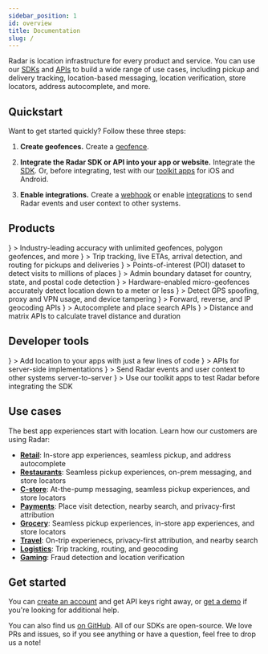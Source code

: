 ```yaml
---
sidebar_position: 1
id: overview
title: Documentation
slug: /
---
```



Radar is location infrastructure for every product and service. You can use our [SDKs](/sdk) and [APIs](/api) to build a wide range of use cases, including pickup and delivery tracking, location-based messaging, location verification, store locators, address autocomplete, and more.

## Quickstart

Want to get started quickly? Follow these three steps:

1. **Create geofences.** Create a [geofence](/geofences).

2. **Integrate the Radar SDK or API into your app or website.** Integrate the [SDK](/sdk). Or, before integrating, test with our [toolkit apps](/toolkit) for iOS and Android.

3. **Enable integrations.** Create a [webhook](/integrations#webhooks) or enable [integrations](/integrations) to send Radar events and user context to other systems.

## Products

<div className="card-stack">
  <LinkCard linkTo="/geofences">
    <IconCard
      title="Geofences"
      icon={
        <img src="https://images.ctfassets.net/f2vbu16fzuly/6rO181S83gFjPrFNmiUbXU/d6c81683a8ef4208fbca9ef1ceaaa24c/geofences.svg"/>
      }
    >
      Industry-leading accuracy with unlimited geofences, polygon geofences, and more
    </IconCard>
  </LinkCard>

  <LinkCard linkTo="/trip-tracking">
    <IconCard title="Trip tracking"
      icon={
        <img src="https://images.ctfassets.net/f2vbu16fzuly/42zLSPFObN3CbGsjT2Go4P/274c58a286b9fa1a9a31b61ebbd2458d/trips.svg" />
      }
    >
      Trip tracking, live ETAs, arrival detection, and routing for pickups and deliveries
    </IconCard>
  </LinkCard>

  <LinkCard linkTo="/places">
    <IconCard title="Places"
      icon={
        <img src="https://images.ctfassets.net/f2vbu16fzuly/5CyKMbZMvP4o2FlljKGxrK/fe18f5ecd370bc861f77756277046f6b/places.svg" />
      }
    >
      Points-of-interest (POI) dataset to detect visits to millions of places
    </IconCard>
  </LinkCard>

  <LinkCard linkTo="/regions">
    <IconCard title="Regions"
      icon={
        <img src="https://images.ctfassets.net/f2vbu16fzuly/1hDJzlo8jqh8mWNGmxlLrm/b68061f89a24c683d4c87d8525370144/regions.svg" />
      }
    >
      Admin boundary dataset for country, state, and postal code detection
    </IconCard>
  </LinkCard>

  <LinkCard linkTo="/beacons">
    <IconCard title="Beacons"
      icon={
        <img src="https://images.ctfassets.net/f2vbu16fzuly/1ENDk60lfUzCsqwR1qfaky/33e7325edb746e1f1dd3573fa3c58060/beacons.svg" />
      }
    >
      Hardware-enabled micro-geofences accurately detect location down to a meter or less
    </IconCard>
  </LinkCard>

  <LinkCard linkTo="/fraud">
    <IconCard title="Fraud"
      icon={
        <img src="https://images.ctfassets.net/f2vbu16fzuly/41a3RbZjEIgmd7DLdBwhK7/10c970ae0d34d55b324cbe5a33b7aa3c/fraud.svg" />
      }
    >
      Detect GPS spoofing, proxy and VPN usage, and device tampering
    </IconCard>
  </LinkCard>
  
  <LinkCard linkTo="/api#geocoding">
    <IconCard title="Geocoding"
      icon={
        <img src="https://images.ctfassets.net/f2vbu16fzuly/3s9QryJGkIPcIq90BFuOvp/d5e14589fd68c6ab6e7a128506d8b4c7/geocoding.svg" />
      }
    >
      Forward, reverse, and IP geocoding APIs
    </IconCard>
  </LinkCard>

  <LinkCard linkTo="/api#search">
    <IconCard title="Search APIs"
      icon={
        <img src="https://images.ctfassets.net/f2vbu16fzuly/wQgRaU0OQvmLhRRjjnO37/f7925ac0a0feaf16197c141efddb762e/search.svg" />
      }
    >
      Autocomplete and place search APIs
    </IconCard>
  </LinkCard>

  <LinkCard linkTo="/api#routing">
    <IconCard title="Distance APIs"
      icon={
        <img src="https://images.ctfassets.net/f2vbu16fzuly/73pNAAJXtWErBEruCVQLcB/c20397366642f637b2e819e50d84b8ac/routing.svg" />
      }
    >
      Distance and matrix APIs to calculate travel distance and duration
    </IconCard>
  </LinkCard>
</div>

## Developer tools

<div className="card-stack">
  <LinkCard linkTo="/sdk">
    <IconCard title="SDK reference"
      icon={
        <img src="https://images.ctfassets.net/f2vbu16fzuly/316liiuHbIwIoss2mFLRwI/803bc94cde2078bf6180c201b9ed48e3/sdk.svg" />
      }
    >
      Add location to your apps with just a few lines of code
    </IconCard>
  </LinkCard>

  <LinkCard linkTo="/api">
    <IconCard title="API reference"
      icon={
        <img src="https://images.ctfassets.net/f2vbu16fzuly/50bd5vIUh4cewCzl0obxW7/1b0a6efc36e9095a3985995eac41c523/api.svg" />
      }
    >
      APIs for server-side implementations
    </IconCard>
  </LinkCard>

  <LinkCard linkTo="/integrations">
    <IconCard title="Integrations"
      icon={
        <img src="https://images.ctfassets.net/f2vbu16fzuly/7JzCleHIpXZ5lZuqIKLxa/844415e94b2194eb894cd8a9bebe859d/integrations.svg" />
      }
    >
      Send Radar events and user context to other systems server-to-server
    </IconCard>
  </LinkCard>

  <LinkCard linkTo="/toolkit">
    <IconCard title="Toolkit"
      icon={
        <img src="https://images.ctfassets.net/f2vbu16fzuly/19adrZaPnWzFowzDuoNS8y/bb798fd9055e0a8892e0555c17ec64d1/toolkit.svg" />
      }
    >
      Use our toolkit apps to test Radar before integrating the SDK
    </IconCard>
  </LinkCard>
</div>

## Use cases

The best app experiences start with location. Learn how our customers are using Radar:

- **[Retail](https://radar.com/solutions/retail)**: In-store app experiences, seamless pickup, and address autocomplete
- **[Restaurants](https://radar.com/solutions/restaurant)**: Seamless pickup experiences, on-prem messaging, and store locators
- **[C-store](https://radar.com/solutions/c-store)**: At-the-pump messaging, seamless pickup experiences, and store locators
- **[Payments](https://radar.com/solutions/payments)**: Place visit detection, nearby search, and privacy-first attribution
- **[Grocery](https://radar.com/solutions/grocery)**: Seamless pickup experiences, in-store app experiences, and store locators
- **[Travel](https://radar.com/solutions/travel)**: On-trip experienecs, privacy-first attribution, and nearby search
- **[Logistics](https://radar.com/solutions/logistics)**: Trip tracking, routing, and geocoding
- **[Gaming](https://radar.com/solutions/gaming)**: Fraud detection and location verification

## Get started

You can [create an account](https://radar.com/signup) and get API keys right away, or [get a demo](https://radar.com/contact) if you're looking for additional help.

You can also find us [on GitHub](https://github.com/radarlabs). All of our SDKs are open-source. We love PRs and issues, so if you see anything or have a question, feel free to drop us a note!